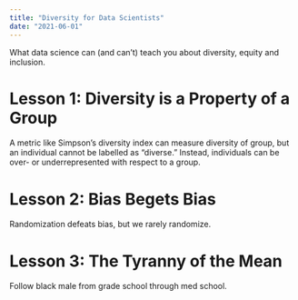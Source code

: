 ```yaml
---
title: "Diversity for Data Scientists"
date: "2021-06-01"
---
```


What data science can (and can't) teach you about diversity, equity and inclusion.

# Lesson 1: Diversity is a Property of a Group

A metric like Simpson's diversity index can measure diversity of group, but an individual cannot be labelled as "diverse." Instead, individuals can be over- or underrepresented with respect to a group.

# Lesson 2: Bias Begets Bias

Randomization defeats bias, but we rarely randomize.

# Lesson 3: The Tyranny of the Mean

Follow black male from grade school through med school.
